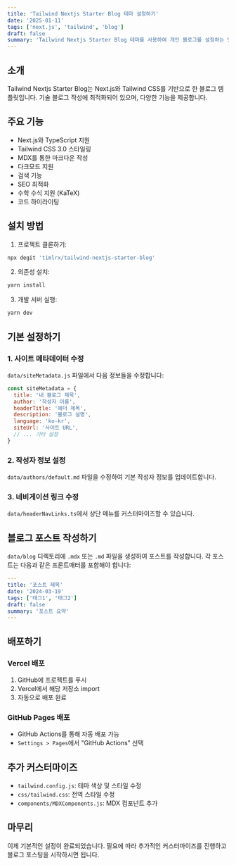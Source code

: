 ```yaml
---
title: 'Tailwind Nextjs Starter Blog 테마 설정하기'
date: '2025-01-11'
tags: ['next.js', 'tailwind', 'blog']
draft: false
summary: 'Tailwind Nextjs Starter Blog 테마를 사용하여 개인 블로그를 설정하는 방법을 알아봅니다.'
---
```


<CoupangBanner id={830929} trackingCode="AF1721484" />

## 소개

Tailwind Nextjs Starter Blog는 Next.js와 Tailwind CSS를 기반으로 한 블로그 템플릿입니다. 기술 블로그 작성에 최적화되어 있으며, 다양한 기능을 제공합니다.

## 주요 기능

- Next.js와 TypeScript 지원
- Tailwind CSS 3.0 스타일링
- MDX를 통한 마크다운 작성
- 다크모드 지원
- 검색 기능
- SEO 최적화
- 수학 수식 지원 (KaTeX)
- 코드 하이라이팅

## 설치 방법

1. 프로젝트 클론하기:

```bash
npx degit 'timlrx/tailwind-nextjs-starter-blog'
```

2. 의존성 설치:

```bash
yarn install
```

3. 개발 서버 실행:

```bash
yarn dev
```

## 기본 설정하기

### 1. 사이트 메타데이터 수정

`data/siteMetadata.js` 파일에서 다음 정보들을 수정합니다:

```javascript
const siteMetadata = {
  title: '내 블로그 제목',
  author: '작성자 이름',
  headerTitle: '헤더 제목',
  description: '블로그 설명',
  language: 'ko-kr',
  siteUrl: '사이트 URL',
  // ... 기타 설정
}
```

### 2. 작성자 정보 설정

`data/authors/default.md` 파일을 수정하여 기본 작성자 정보를 업데이트합니다.

### 3. 네비게이션 링크 수정

`data/headerNavLinks.ts`에서 상단 메뉴를 커스터마이즈할 수 있습니다.

## 블로그 포스트 작성하기

`data/blog` 디렉토리에 `.mdx` 또는 `.md` 파일을 생성하여 포스트를 작성합니다. 각 포스트는 다음과 같은 프론트매터를 포함해야 합니다:

```yaml
---
title: '포스트 제목'
date: '2024-03-19'
tags: ['태그1', '태그2']
draft: false
summary: '포스트 요약'
---
```

## 배포하기

### Vercel 배포

1. GitHub에 프로젝트를 푸시
2. Vercel에서 해당 저장소 import
3. 자동으로 배포 완료

### GitHub Pages 배포

- GitHub Actions를 통해 자동 배포 가능
- `Settings > Pages`에서 "GitHub Actions" 선택

## 추가 커스터마이즈

- `tailwind.config.js`: 테마 색상 및 스타일 수정
- `css/tailwind.css`: 전역 스타일 수정
- `components/MDXComponents.js`: MDX 컴포넌트 추가

## 마무리

이제 기본적인 설정이 완료되었습니다. 필요에 따라 추가적인 커스터마이즈를 진행하고 블로그 포스팅을 시작하시면 됩니다.
